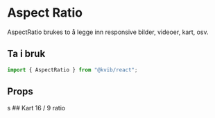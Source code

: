 
<Meta of={AspectRatioStories} />

# Aspect Ratio

AspectRatio brukes to å legge inn responsive bilder, videoer, kart, osv.

## Ta i bruk

```jsx
import { AspectRatio } from "@kvib/react";
```

## Props

<Canvas of={AspectRatioStories.AspectRatio} />
<Controls of={AspectRatioStories.AspectRatio} />s ## Kart 16 / 9 ratio
